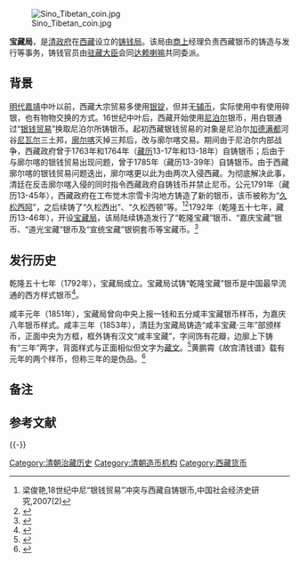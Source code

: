 {{Expand|time=2016-02-19T07:15:36+00:00}} 
[[File:Sino_Tibetan_coin.jpg|thumb]]

'''宝藏局'''，是[[清政府|清政府]]在[[西藏|西藏]]设立的[[铸钱局|铸钱局]]。该局由[[商上|商上]]经理负责西藏银币的铸造与发行等事务，铸钱官员由[[驻藏大臣|驻藏大臣]]会同[[达赖喇嘛|达赖喇嘛]]共同委派。

== 背景 ==
{{seealso|西藏货币史|中尼银钱贸易}}
[[明代|明代]][[嘉靖|嘉靖]]中叶以前，西藏大宗贸易多使用[[银锭|银锭]]，但并无[[辅币|辅币]]，实际使用中有使用碎银，也有物物交换的方式。16世纪中叶后，西藏开始使用[[尼泊尔|尼泊尔]]银币，用白银通过“[[藏尼银钱贸易|银钱贸易]]”换取尼泊尔所铸银币。起初西藏银钱贸易的对象是尼泊尔[[加德满都|加德满都]]河谷[[內瓦爾人|尼瓦尔]]三土邦，[[廓尔喀|廓尔喀]]灭掉三邦后，改与廓尔喀交易。期间由于尼泊尔内部战争，西藏政府曾于1763年和1764年（[[藏历|藏历]]13-17年{{efn|“藏历13-17年”是指藏历第13绕迥阴水羊（绕迥的第17年），下同}}和13-18年）自铸银币；后由于与廓尔喀的银钱贸易出现问题，曾于1785年（藏历13-39年）自铸银币。由于西藏廓尔喀的银钱贸易问题迭出，廓尔喀更以此为由两次入侵西藏。为彻底解决此事，清廷在反击廓尔喀入侵的同时指令西藏政府自铸钱币并禁止尼币。公元1791年（藏历13-45年），西藏政府在工布觉木宗雪卡沟地方铸造了新的银币，该币被称为“[[久松西阿|久松西阿]]”，之后续铸了“久松西出”、“久松西顿”等。<ref name="liang">梁俊艳,18世纪中尼“银钱贸易”冲突与西藏自铸银币,中国社会经济史研究,2007(2)</ref><ref name="wang3">{{citeweb |title=历史上的西藏钱币(三)西藏地方政府的手工打制的银币 |url=http://www.tibetinfor.com/t/xzsc/200402004112163906.htm |publisher=西藏收藏 |author=王海燕 |access-date=2016-02-19 |archive-url=https://web.archive.org/web/20171018134111/http://www.tibetinfor.com/t/xzsc/200402004112163906.htm |archive-date=2017-10-18 |dead-url=yes }}</ref>1792年（乾隆五十七年，藏历13-46年），开设[[宝藏局|宝藏局]]，该局陆续铸造发行了“乾隆宝藏”银币、“嘉庆宝藏”银币、“道光宝藏”银币及“宣统宝藏”银铜套币等宝藏币。<ref name="wang2">{{citeweb |title=历史上的西藏钱币(二)宝藏局铸币 |url=http://www.tibetinfor.com/t/xzsc/200402004112162434.htm |publisher=西藏收藏 |author=王海燕 |access-date=2016-02-19 |archive-url=https://web.archive.org/web/20171018133830/http://www.tibetinfor.com/t/xzsc/200402004112162434.htm |archive-date=2017-10-18 |dead-url=yes }}</ref>

== 发行历史 ==
{{external media
|align=right
|width=200px
|image1=[http://auction.artxun.com/pic-526059062-0.html 西藏咸丰三年宝藏银币]
}}

乾隆五十七年（1792年），宝藏局成立。宝藏局试铸“乾隆宝藏”银币是中国最早流通的西方样式银币<ref>{{cite journal |author1=程京生 |title=中国文史之最 |journal=经济与社会发展 |issue=03 |pages=33}}</ref>。

咸丰元年（1851年），宝藏局曾向中央上报一钱和五分咸丰宝藏银币样币，为嘉庆八年银币样式。咸丰三年（1853年），清廷为宝藏局铸造“咸丰宝藏·三年”部颁样币，正面中央为方框，框外铸有汉文“咸丰宝藏”，字间饰有花瓣，边廓上下铸有“三年”两字，背面样式与正面相似但文字为[[藏文|藏文]]。<ref name=wanghaiyan>{{cite book|author=王海燕 |title=西藏地方货币 |publisher=青海人民出版社 |year=2007 |isbn=7-225-02577-5}}</ref>{{rp|111-113}}黄鹏霄《故宫清钱谱》载有元年的两个样币，但称三年的是伪品。<ref name=xfqh>{{cite book|author=马定祥主编 |coauthors=马传德、徐渊编 |title=咸丰泉汇 |year=1994 |publisher=上海人民出版社 |location=上海 |isbn=7-208-01857-X}}</ref>{{rp|1025}}

== 备注 ==
{{notelist}}

== 参考文献 ==
{{Reflist|30em}}

{{-}}
{{清代货币}}

[[Category:清朝治藏历史|Category:清朝治藏历史]]
[[Category:清朝造币机构|Category:清朝造币机构]]
[[Category:西藏货币|Category:西藏货币]]